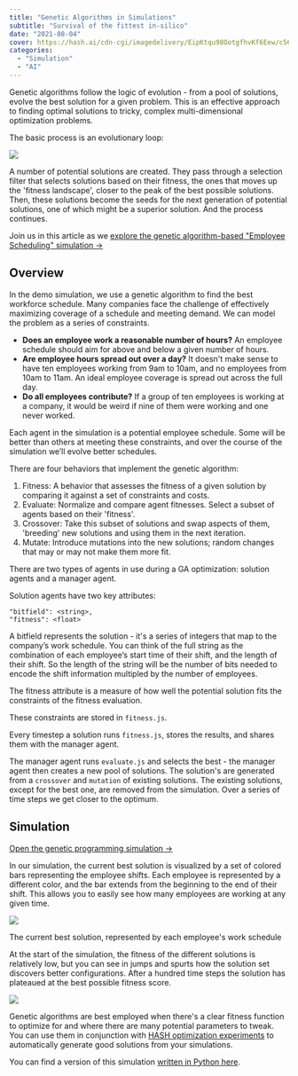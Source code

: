 ```yaml
---
title: "Genetic Algorithms in Simulations"
subtitle: "Survival of the fittest in-silico"
date: "2021-08-04"
cover: https://hash.ai/cdn-cgi/imagedelivery/EipKtqu98OotgfhvKf6Eew/c565b301-53b2-41f2-8773-f0d274147700/public
categories:
  - "Simulation"
  - "AI"
---
```


Genetic algorithms follow the logic of evolution - from a pool of solutions, evolve the best solution for a given problem. This is an effective approach to finding optimal solutions to tricky, complex multi-dimensional optimization problems.

The basic process is an evolutionary loop:

![](https://hash.ai/cdn-cgi/imagedelivery/EipKtqu98OotgfhvKf6Eew/369d0766-4b3e-4266-324a-aab3b50fb500/public)

A number of potential solutions are created. They pass through a selection filter that selects solutions based on their fitness, the ones that moves up the 'fitness landscape', closer to the peak of the best possible solutions. Then, these solutions become the seeds for the next generation of potential solutions, one of which might be a superior solution. And the process continues.

Join us in this article as we [explore the genetic algorithm-based "Employee Scheduling" simulation ->](https://simulation.hash.ai/@hash/genetic-programming)

## Overview

In the demo simulation, we use a genetic algorithm to find the best workforce schedule. Many companies face the challenge of effectively maximizing coverage of a schedule and meeting demand. We can model the problem as a series of constraints.

- **Does an employee work a reasonable number of hours?** An employee schedule should aim for above and below a given number of hours.
- **Are employee hours spread out over a day?** It doesn't make sense to have ten employees working from 9am to 10am, and no employees from 10am to 11am. An ideal employee coverage is spread out across the full day.
- **Do all employees contribute?** If a group of ten employees is working at a company, it would be weird if nine of them were working and one never worked.

Each agent in the simulation is a potential employee schedule. Some will be better than others at meeting these constraints, and over the course of the simulation we’ll evolve better schedules.

There are four behaviors that implement the genetic algorithm:

1. Fitness: A behavior that assesses the fitness of a given solution by comparing it against a set of constraints and costs.
1. Evaluate: Normalize and compare agent fitnesses. Select a subset of agents based on their 'fitness'.
1. Crossover: Take this subset of solutions and swap aspects of them, 'breeding' new solutions and using them in the next iteration.
1. Mutate: Introduce mutations into the new solutions; random changes that may or may not make them more fit.

There are two types of agents in use during a GA optimization: solution agents and a manager agent.

Solution agents have two key attributes:

```text
"bitfield": <string>,
"fitness": <float>
```

A bitfield represents the solution - it's a series of integers that map to the company’s work schedule. You can think of the full string as the combination of each employee’s start time of their shift, and the length of their shift. So the length of the string will be the number of bits needed to encode the shift information multipled by the number of employees.

The fitness attribute is a measure of how well the potential solution fits the constraints of the fitness evaluation.

These constraints are stored in `fitness.js`.

Every timestep a solution runs `fitness.js`, stores the results, and shares them with the manager agent.

The manager agent runs `evaluate.js` and selects the best - the manager agent then creates a new pool of solutions. The solution's are generated from a `crossover` and `mutation` of existing solutions. The existing solutions, except for the best one, are removed from the simulation. Over a series of time steps we get closer to the optimum.

## Simulation

[Open the genetic programming simulation ->](https://simulation.hash.ai/@hash/genetic-programming)

In our simulation, the current best solution is visualized by a set of colored bars representing the employee shifts. Each employee is represented by a different color, and the bar extends from the beginning to the end of their shift. This allows you to easily see how many employees are working at any given time.

![](https://hash.ai/cdn-cgi/imagedelivery/EipKtqu98OotgfhvKf6Eew/5a2e6656-4628-4865-c7e8-b924bbdbf200/public)

The current best solution, represented by each employee's work schedule

At the start of the simulation, the fitness of the different solutions is relatively low, but you can see in jumps and spurts how the solution set discovers better configurations. After a hundred time steps the solution has plateaued at the best possible fitness score.

![](https://hash.ai/cdn-cgi/imagedelivery/EipKtqu98OotgfhvKf6Eew/9ce020be-f8bb-4311-f85b-0fc6155b7b00/public)

Genetic algorithms are best employed when there's a clear fitness function to optimize for and where there are many potential parameters to tweak. You can use them in conjunction with [HASH optimization experiments](https://hash.dev/docs/simulations/creating-simulations/experiments/optimization-experiments) to automatically generate good solutions from your simulations.

You can find a version of this simulation [written in Python here](https://simulation.hash.ai/@hash/genetic-programming-employee-shifts-python).
